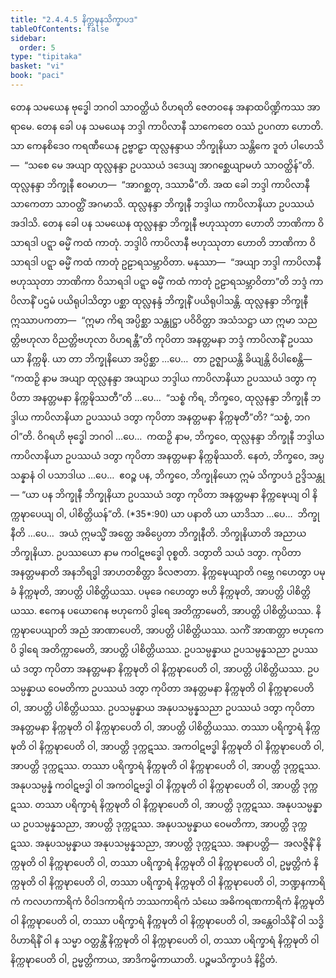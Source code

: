 ```yaml
---
title: "2.4.4.5 နိက္ကဍ္ဎနသိက္ခာပဒ"
tableOfContents: false
sidebar:
  order: 5
type: "tipitaka"
basket: "vi"
book: "paci"
---
```



<DynamicBreadcrumb />

<Division number="950" book="paci" e="ch" v="2" p="383">

<Paragraph number="2923" book="paci">
တေန သမယေန ဗုဒ္ဓေါ ဘဂဝါ သာဝတ္ထိယံ ဝိဟရတိ ဇေတဝနေ အနာထပိဏ္ဍိကဿ အာရာမေ. တေန ခေါ ပန သမယေန ဘဒ္ဒါ ကာပိလာနီ သာကေတေ ဝဿံ ဥပဂတာ ဟောတိ. သာ ကေနစိဒေဝ ကရဏီယေန ဥဗ္ဗာဠှာ ထုလ္လနန္ဒာယ ဘိက္ခုနိယာ သန္တိကေ ဒူတံ ပါဟေသိ—  “သစေ မေ အယျာ ထုလ္လနန္ဒာ ဥပဿယံ ဒဒေယျ အာဂစ္ဆေယျာမဟံ သာဝတ္ထိန်”တိ. ထုလ္လနန္ဒာ ဘိက္ခုနီ ဧဝမာဟ—  “အာဂစ္ဆတု, ဒဿာမီ”တိ. အထ ခေါ ဘဒ္ဒါ ကာပိလာနီ သာကေတာ သာဝတ္ထိံ အဂမာသိ. ထုလ္လနန္ဒာ ဘိက္ခုနီ ဘဒ္ဒါယ ကာပိလာနိယာ ဥပဿယံ အဒါသိ. တေန ခေါ ပန သမယေန ထုလ္လနန္ဒာ ဘိက္ခုနီ ဗဟုဿုတာ ဟောတိ ဘာဏိကာ ဝိသာရဒါ ပဋ္ဋာ ဓမ္မိံ ကထံ ကာတုံ. ဘဒ္ဒါပိ ကာပိလာနီ ဗဟုဿုတာ ဟောတိ ဘာဏိကာ ဝိသာရဒါ ပဋ္ဋာ ဓမ္မိံ ကထံ ကာတုံ ဥဠာရသမ္ဘာဝိတာ. မနုဿာ—  “အယျာ ဘဒ္ဒါ ကာပိလာနီ ဗဟုဿုတာ ဘာဏိကာ ဝိသာရဒါ ပဋ္ဋာ ဓမ္မိံ ကထံ ကာတုံ ဥဠာရသမ္ဘာဝိတာ”တိ ဘဒ္ဒံ ကာပိလာနိံ ပဌမံ ပယိရုပါသိတွာ ပစ္ဆာ ထုလ္လနန္ဒံ ဘိက္ခုနိံ ပယိရုပါသန္တိ. ထုလ္လနန္ဒာ ဘိက္ခုနီ ဣဿာပကတာ—  “ဣမာ ကိရ အပ္ပိစ္ဆာ သန္တုဋ္ဌာ ပဝိဝိတ္တာ အသံသဋ္ဌာ ယာ ဣမာ သညတ္တိဗဟုလာ ဝိညတ္တိဗဟုလာ ဝိဟရန္တီ”တိ ကုပိတာ အနတ္တမနာ ဘဒ္ဒံ ကာပိလာနိံ ဥပဿယာ နိက္ကဍ္ဎိ.
</Paragraph>

<Paragraph number="2924" book="paci">
ယာ တာ ဘိက္ခုနိယော အပ္ပိစ္ဆာ …ပေ…  တာ ဥဇ္ဈာယန္တိ ခိယျန္တိ ဝိပါစေန္တိ—  “ကထဉှိ နာမ အယျာ ထုလ္လနန္ဒာ အယျာယ ဘဒ္ဒါယ ကာပိလာနိယာ ဥပဿယံ ဒတွာ ကုပိတာ အနတ္တမနာ နိက္ကဍ္ဎိဿတီ”တိ …ပေ…  “သစ္စံ ကိရ, ဘိက္ခဝေ, ထုလ္လနန္ဒာ ဘိက္ခုနီ ဘဒ္ဒါယ ကာပိလာနိယာ ဥပဿယံ ဒတွာ ကုပိတာ အနတ္တမနာ နိက္ကဍ္ဎတီ”တိ? “သစ္စံ, ဘဂဝါ”တိ. ဝိဂရဟိ ဗုဒ္ဓေါ ဘဂဝါ …ပေ…  ကထဉှိ နာမ, ဘိက္ခဝေ, ထုလ္လနန္ဒာ ဘိက္ခုနီ ဘဒ္ဒါယ ကာပိလာနိယာ ဥပဿယံ ဒတွာ ကုပိတာ အနတ္တမနာ နိက္ကဍ္ဎိဿတိ. နေတံ, ဘိက္ခဝေ, အပ္ပသန္နာနံ ဝါ ပသာဒါယ …ပေ…  ဧဝဉ္စ ပန, ဘိက္ခဝေ, ဘိက္ခုနိယော ဣမံ သိက္ခာပဒံ ဥဒ္ဒိသန္တု—
</Paragraph>

</Division>
<Division number="951" book="paci" e="ch" v="2" p="384">

<Paragraph number="2925" book="paci">
<Emphasis>“ယာ ပန ဘိက္ခုနီ ဘိက္ခုနိယာ ဥပဿယံ ဒတွာ ကုပိတာ အနတ္တမနာ နိက္ကဍ္ဎေယျ ဝါ နိက္ကဍ္ဎာပေယျ ဝါ, ပါစိတ္တိယန်”</Emphasis>တိ. (*35*:<Emphasis>90</Emphasis>)
</Paragraph>

</Division>
<Division number="952" book="paci" e="ch" v="2" p="384">

<Paragraph number="2926" book="paci">
<Emphasis>ယာ ပနာ</Emphasis>တိ ယာ ယာဒိသာ …ပေ…  <Emphasis>ဘိက္ခုနီ</Emphasis>တိ …ပေ…  အယံ ဣမသ္မိံ အတ္ထေ အဓိပ္ပေတာ ဘိက္ခုနီတိ.
</Paragraph>

<Paragraph number="2927" book="paci">
<Emphasis>ဘိက္ခုနိယာ</Emphasis>တိ အညာယ ဘိက္ခုနိယာ. <Emphasis>ဥပဿယော</Emphasis> နာမ ကဝါဋဗဒ္ဓေါ ဝုစ္စတိ. <Emphasis>ဒတွာ</Emphasis>တိ သယံ ဒတွာ. <Emphasis>ကုပိတာ အနတ္တမနာ</Emphasis>တိ အနဘိရဒ္ဓါ အာဟတစိတ္တာ ခိလဇာတာ.
</Paragraph>

<Paragraph number="2928" book="paci">
<Emphasis>နိက္ကဍ္ဎေယျာ</Emphasis>တိ ဂဗ္ဘေ ဂဟေတွာ ပမုခံ နိက္ကဍ္ဎတိ, အာပတ္တိ ပါစိတ္တိယဿ. ပမုခေ ဂဟေတွာ ဗဟိ နိက္ကဍ္ဎတိ, အာပတ္တိ ပါစိတ္တိယဿ. ဧကေန ပယောဂေန ဗဟုကေပိ ဒွါရေ အတိက္ကာမေတိ, အာပတ္တိ ပါစိတ္တိယဿ.
</Paragraph>

<Paragraph number="2929" book="paci">
<Emphasis>နိက္ကဍ္ဎာပေယျာ</Emphasis>တိ အညံ အာဏာပေတိ, အာပတ္တိ ပါစိတ္တိယဿ. သကိံ အာဏတ္တာ ဗဟုကေပိ ဒွါရေ အတိက္ကာမေတိ, အာပတ္တိ ပါစိတ္တိယဿ.
</Paragraph>

</Division>
<Division number="953" book="paci" e="ch" v="2" p="384">

<Paragraph number="2930" book="paci">
ဥပသမ္ပန္နာယ ဥပသမ္ပန္နသညာ ဥပဿယံ ဒတွာ ကုပိတာ အနတ္တမနာ နိက္ကဍ္ဎတိ ဝါ နိက္ကဍ္ဎာပေတိ ဝါ, အာပတ္တိ ပါစိတ္တိယဿ. ဥပသမ္ပန္နာယ ဝေမတိကာ ဥပဿယံ ဒတွာ ကုပိတာ အနတ္တမနာ နိက္ကဍ္ဎတိ ဝါ နိက္ကဍ္ဎာပေတိ ဝါ, အာပတ္တိ ပါစိတ္တိယဿ. ဥပသမ္ပန္နာယ အနုပသမ္ပန္နသညာ ဥပဿယံ ဒတွာ ကုပိတာ အနတ္တမနာ နိက္ကဍ္ဎတိ ဝါ နိက္ကဍ္ဎာပေတိ ဝါ, အာပတ္တိ ပါစိတ္တိယဿ.
</Paragraph>

<Paragraph number="2931" book="paci">
တဿာ ပရိက္ခာရံ နိက္ကဍ္ဎတိ ဝါ နိက္ကဍ္ဎာပေတိ ဝါ, အာပတ္တိ ဒုက္ကဋဿ. အကဝါဋဗဒ္ဓါ နိက္ကဍ္ဎတိ ဝါ နိက္ကဍ္ဎာပေတိ ဝါ, အာပတ္တိ ဒုက္ကဋဿ. တဿာ ပရိက္ခာရံ နိက္ကဍ္ဎတိ ဝါ နိက္ကဍ္ဎာပေတိ ဝါ, အာပတ္တိ ဒုက္ကဋဿ. အနုပသမ္ပန္နံ ကဝါဋဗဒ္ဓါ ဝါ အကဝါဋဗဒ္ဓါ ဝါ နိက္ကဍ္ဎတိ ဝါ နိက္ကဍ္ဎာပေတိ ဝါ, အာပတ္တိ ဒုက္ကဋဿ. တဿာ ပရိက္ခာရံ နိက္ကဍ္ဎတိ ဝါ နိက္ကဍ္ဎာပေတိ ဝါ, အာပတ္တိ ဒုက္ကဋဿ. အနုပသမ္ပန္နာယ ဥပသမ္ပန္နသညာ, အာပတ္တိ ဒုက္ကဋဿ. အနုပသမ္ပန္နာယ ဝေမတိကာ, အာပတ္တိ ဒုက္ကဋဿ. အနုပသမ္ပန္နာယ အနုပသမ္ပန္နသညာ, အာပတ္တိ ဒုက္ကဋဿ.
</Paragraph>

</Division>
<Division number="954" book="paci" e="ch" v="2" p="385">

<Paragraph number="2932" book="paci">
အနာပတ္တိ—  အလဇ္ဇိနိံ နိက္ကဍ္ဎတိ ဝါ နိက္ကဍ္ဎာပေတိ ဝါ, တဿာ ပရိက္ခာရံ နိက္ကဍ္ဎတိ ဝါ နိက္ကဍ္ဎာပေတိ ဝါ, ဥမ္မတ္တိကံ နိက္ကဍ္ဎတိ ဝါ နိက္ကဍ္ဎာပေတိ ဝါ, တဿာ ပရိက္ခာရံ နိက္ကဍ္ဎတိ ဝါ နိက္ကဍ္ဎာပေတိ ဝါ, ဘဏ္ဍနကာရိကံ ကလဟကာရိကံ ဝိဝါဒကာရိကံ ဘဿကာရိကံ သံဃေ အဓိကရဏကာရိကံ နိက္ကဍ္ဎတိ ဝါ နိက္ကဍ္ဎာပေတိ ဝါ, တဿာ ပရိက္ခာရံ နိက္ကဍ္ဎတိ ဝါ နိက္ကဍ္ဎာပေတိ ဝါ, အန္တေဝါသိနိံ ဝါ သဒ္ဓိဝိဟာရိနိံ ဝါ န သမ္မာ ဝတ္တန္တိံ နိက္ကဍ္ဎတိ ဝါ နိက္ကဍ္ဎာပေတိ ဝါ, တဿာ ပရိက္ခာရံ နိက္ကဍ္ဎတိ ဝါ နိက္ကဍ္ဎာပေတိ ဝါ, ဥမ္မတ္တိကာယ, အာဒိကမ္မိကာယာတိ.

</Paragraph>
</Division>

<Paragraph number="2933" type="center" book="paci">
ပဉ္စမသိက္ခာပဒံ နိဋ္ဌိတံ.
</Paragraph>